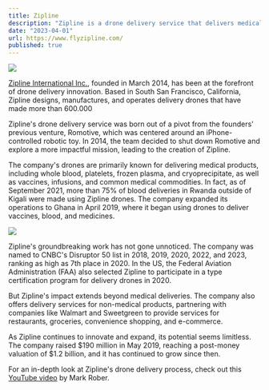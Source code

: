 ```yaml
---
title: Zipline
description: "Zipline is a drone delivery service that delivers medical supplies to remote areas."
date: "2023-04-01"
url: https://www.flyzipline.com/
published: true
---
```


[![](/images/flyzipline.jpg)](https://https://flyzipline.com)

[Zipline International Inc.](https://flyzipline.com), founded in March 2014, has been at the forefront of drone delivery innovation.
Based in South San Francisco, California, Zipline designs, manufactures, and operates delivery drones that have made more than 600.000

Zipline's drone delivery service was born out of a pivot from the founders' previous venture, Romotive, which was centered around an iPhone-controlled robotic toy.
In 2014, the team decided to shut down Romotive and explore a more impactful mission, leading to the creation of Zipline.

The company's drones are primarily known for delivering medical products, including whole blood, platelets, frozen plasma, and cryoprecipitate, as well as vaccines, infusions, and common medical commodities.
In fact, as of September 2021, more than 75% of blood deliveries in Rwanda outside of Kigali were made using Zipline drones. The company expanded its operations to Ghana in April 2019, where it began using drones to deliver vaccines, blood, and medicines.

![](/images/zip-over-muhanga.jpeg)

Zipline's groundbreaking work has not gone unnoticed. The company was named to CNBC's Disruptor 50 list in 2018, 2019, 2020, 2022, and 2023, ranking as high as 7th place in 2020. In the US, the Federal Aviation Administration (FAA) also selected Zipline to participate in a type certification program for delivery drones in 2020.

But Zipline's impact extends beyond medical deliveries. The company also offers delivery services for non-medical products, partnering with companies like Walmart and Sweetgreen to provide services for restaurants, groceries, convenience shopping, and e-commerce.

As Zipline continues to innovate and expand, its potential seems limitless. The company raised $190 million in May 2019, reaching a post-money valuation of $1.2 billion, and it has continued to grow since then.

For an in-depth look at Zipline's drone delivery process, check out this [YouTube video](https://www.youtube.com/watch?v=DOWDNBu9DkU) by Mark Rober.

<YouTube id="DOWDNBu9DkU" />
